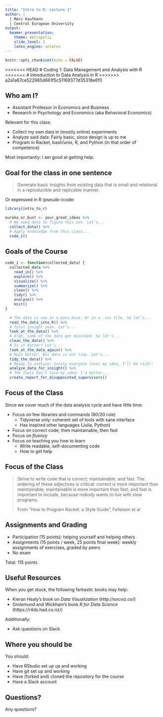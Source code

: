 ```yaml
---
title: "Intro to R: Lecture 1"
author: |
  | Marc Kaufmann
  | Central European University
output: 
  beamer_presentation:
    theme: metropolis
    slide_level: 2
    latex_engine: xelatex
---
```


```r
knitr::opts_chunk$set(echo = FALSE)
```

<<<<<<< HEAD
# Coding 1: Data Management and Analysis with R
=======
# Introduction to Data Analysis in R
>>>>>>> a2a1a67ce522965d661f5c51169377d35318e6f0

## Who am I?

\pause{}

- Assistant Professor in Economics and Business
- Research in Psychology and Economics (aka Behavioral Economics)

\pause{}

Relevant for this class:

- Collect my own data in (mostly online) experiments
- Analyze said data: Fairly basic, since design is up to me 
- Program in Racket, bash/unix, R, and Python (in that order of competence)

\pause{}

Most importantly: I am good at getting help.

## Goal for the class in one sentence

\pause{}

> Generate basic insights\pause{} from existing data\pause{} that is small\pause{} and relational\pause{} in a reproducible and replicable manner.

\pause{}

Or expressed in R (pseudo-)code:

\pause{}

```r
library(intro_to_r)

eureka_or_bust <- your_great_ideas %>% 
  # We need data to figure this out. Let's...
  collect_data() %>%
  # Apply knowledge from this class...
  code_1()
```

## Goals of the Course

```r
code_1 <- function(collected_data) { 
  collected_data %>% 
    read_in() %>%
    explore() %>%
    visualize() %>%
    summarize() %>%
    clean() %>%
    tidy() %>%
    analyze() %>%
    knit()
}
```

```r
  # The data is now in a data base. Or in a .csv file. So let's...
  read_the_data_into_R() %>%
  # Total insight soon. Let's...
  look_at_the_data() %>%
  # Ergh, some of the data got miscoded. So let's...
  clean_the_data() %>%
  # Is it better? Let's...
  look_at_the_data_again() %>%
  # Much better. But data is not tidy. Let's...
  tidy_the_data() %>%
  # Ready to analyze! Surely everyone loves my idea, I'll be rich!!
  analyze_data_for_insight() %>%
  # The fools don't love my idea! I'd better...
  create_report_for_disappointed_supervisors() 
```

## Focus of the Class

Since we cover much of the data analysis cycle and have little time:

- Focus on few libraries and commands (80/20 rule)
  - Tidyverse only: coherent set of tools with sane interface
  - Has inspired other languages (Julia, Python)
- Focus on correct code; then maintainable; then fast
- Focus on *fluency* 
- Focus on teaching you how to learn
  - Write readable, self-documenting code
  - How to get help

## Focus of the Class

> Strive to write code that is correct; maintainable; and fast. The ordering of these adjectives is critical: correct is more important than maintainable; maintainable is more important than fast; and fast is important to include, because nobody wants to live with slow programs. 
>
>
> From "How to Program Racket: a Style Guide", Felleisen et al

## Assignments and Grading

- Participation (15 points): helping yourself and helping others 
- Assignments (15 points / week, 25 points final week): weekly assignments of exercises, graded by peers
- No exam
  
\pause{}

Total: 115 points

## Useful Resources

When you get stuck, the following fantastic books may help:

- Kieran Healy's book on *Data Visualization* (http://socviz.co/)
- Grolemund and Wickham's book *R for Data Science* (https://r4ds.had.co.nz/)

Additionally:

- Ask questions on Slack

## Where you should be

You should:

- Have RStudio set up up and working
- Have git set up and working
- Have (forked and) cloned the repository for the course
- Have a Slack account

## Questions?

\pause{}

Any questions?
